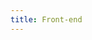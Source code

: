 ```yaml
---
title: Front-end
---
```



<List>
  <ListItem
    data={[
      {
        title: "123",
        src: "https://developer.mozilla.org/favicon-48x48.cbbd161b.png",
        link: "https://developer.mozilla.org/zh-CN/docs/Web/CSS/inherit",
      },
      {
        title: "1234",
        src: require("@site/static/img/sample/batman-grey.png").default,
        link: "https://developer.mozilla.org/zh-CN/docs/Web/CSS/inherit",
      },
    ]}
  />
</List>
